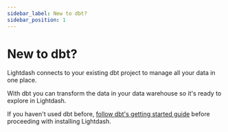 ```yaml
---
sidebar_label: New to dbt?
sidebar_position: 1
---
```


# New to dbt?

Lightdash connects to your existing dbt project to manage all your data in one place.

With dbt you can transform the data in your data warehouse so it's ready to explore in Lightdash.

If you haven't used dbt before, [follow dbt's getting started guide](https://docs.getdbt.com/tutorial/setting-up) 
before proceeding with installing Lightdash.
